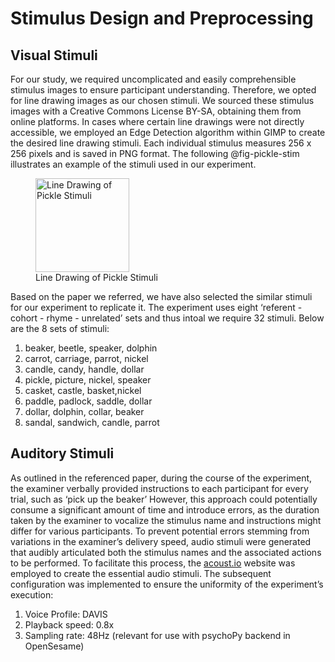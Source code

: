 # Stimulus Design and Preprocessing

## Visual Stimuli
For our study, we required uncomplicated and easily comprehensible stimulus images to ensure participant understanding. Therefore, we opted for line drawing images as our chosen stimuli. We sourced these stimulus images with a Creative Commons License BY-SA, obtaining them from online platforms. In cases where certain line drawings were not directly accessible, we employed an Edge Detection algorithm within GIMP to create the desired line drawing stimuli. Each individual stimulus measures 256 x 256 pixels and is saved in PNG format. The following @fig-pickle-stim illustrates an example of the stimuli used in our experiment.

![Line Drawing of Pickle Stimuli](../../stimuli/image-stimuli/pickle.png){#fig-pickle-stim width=150}

Based on the paper we referred, we have also selected the similar stimuli for our experiment to replicate it. The experiment uses eight 'referent - cohort - rhyme - unrelated' sets and thus intoal we require 32 stimuli. Below are the 8 sets of stimuli:

1. beaker, beetle, speaker, dolphin
2. carrot, carriage, parrot, nickel
3. candle, candy, handle, dollar
4. pickle, picture, nickel, speaker
5. casket, castle, basket,nickel
6. paddle, padlock, saddle, dollar
7. dollar, dolphin, collar, beaker
8. sandal, sandwich, candle, parrot

## Auditory Stimuli
As outlined in the referenced paper, during the course of the experiment, the examiner verbally provided instructions to each participant for every trial, such as 'pick up the beaker' However, this approach could potentially consume a significant amount of time and introduce errors, as the duration taken by the examiner to vocalize the stimulus name and instructions might differ for various participants. To prevent potential errors stemming from variations in the examiner's delivery speed, audio stimuli were generated that audibly articulated both the stimulus names and the associated actions to be performed. To facilitate this process, the [acoust.io](https://www.acoust.io/) website was employed to create the essential audio stimuli. The subsequent configuration was implemented to ensure the uniformity of the experiment's execution:

1. Voice Profile: DAVIS
2. Playback speed: 0.8x
3. Sampling rate: 48Hz (relevant for use with psychoPy backend in OpenSesame)


